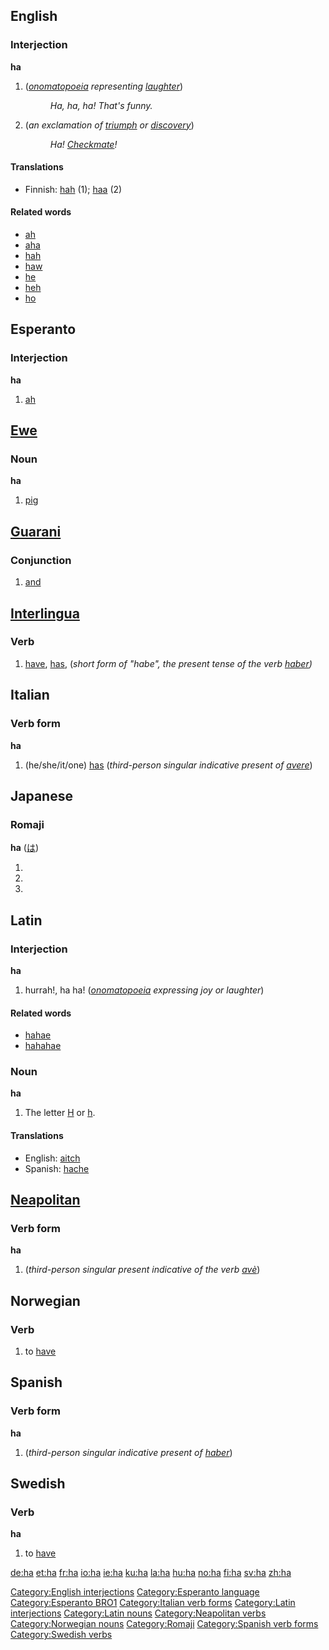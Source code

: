 ==English==
===Interjection===
'''ha'''

# (''[[onomatopoeia]] representing [[laughter]]'')
#: ''Ha, ha, ha!  That's funny.''
# (''an exclamation of [[triumph]] or [[discovery]]'')
#: ''Ha! [[Checkmate]]!''

====Translations====
* Finnish: [[hah]] (1); [[haa]] (2)

====Related words====
* [[ah]]
* [[aha]]
* [[hah]]
* [[haw]]
* [[he]]
* [[heh]]
* [[ho]]

==Esperanto==
===Interjection===
'''ha'''

# [[ah]]

==[[Ewe]]==
===Noun===
'''ha'''

# [[pig]]

==[[Guarani]]==
===Conjunction===

# [[and]]

==[[Interlingua]]==
===Verb===
# [[have]], [[has]], (''short form of "habe", the present tense of the verb [[haber]])''

==Italian==
===Verb form===
'''ha'''

# (he/she/it/one) [[has]] (''third-person singular indicative present of [[avere]]'')

==Japanese==
===Romaji===
'''ha''' ([[は]])

# {{japdef|歯|[[tooth]]}}
# {{japdef|刃|[[blade]]}}
# {{japdef|葉|[[leaf]]}}

==Latin==
===Interjection===
'''ha'''

# hurrah!, ha ha! (''[[onomatopoeia]] expressing joy or laughter'')

====Related words====
* [[hahae]]
* [[hahahae]]

===Noun===
'''ha'''

# The letter [[H]] or [[h]].

====Translations====
* English: [[aitch]]
* Spanish: [[hache]]

==[[Neapolitan]]==
===Verb form===
'''ha'''

# (''third-person singular present indicative of the verb [[avè]]'')

==Norwegian==
===Verb===
{{no-verb-irreg|'''ha'''|'''[[har]]'''|'''[[hadde]]'''|'''[[hatt]]'''}}

# to [[have]]

==Spanish==
===Verb form===
'''ha'''

# (''third-person singular indicative present of [[haber]]'')

==Swedish==
{{sv-verb|ha|har|hade|haft|ha|havande|&nbsp;}}
===Verb===
'''ha''' 

# to [[have]]

[[Category:English interjections]]
[[Category:Esperanto language]]
[[Category:Esperanto BRO1]]
[[Category:Italian verb forms]]
[[Category:Latin interjections]]
[[Category:Latin nouns]]
[[Category:Neapolitan verbs]]
[[Category:Norwegian nouns]]
[[Category:Romaji]]
[[Category:Spanish verb forms]]
[[Category:Swedish verbs]]

[[de:ha]]
[[et:ha]]
[[fr:ha]]
[[io:ha]]
[[ie:ha]]
[[ku:ha]]
[[la:ha]]
[[hu:ha]]
[[no:ha]]
[[fi:ha]]
[[sv:ha]]
[[zh:ha]]